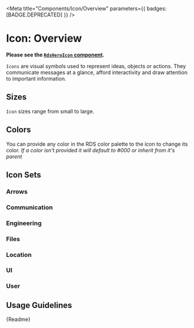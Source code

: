 
<Meta title="Components/Icon/Overview" parameters={{ badges: [BADGE.DEPRECATED] }} />

# Icon: Overview

**Please see the [`RdsHeroIcon` component](?path=/story/components-hero-icon-overview--page).**

`Icons` are visual symbols used to represent ideas, objects or actions. They communicate messages at a glance, afford interactivity and draw attention to important information.

## Sizes

`Icon` sizes range from small to large.

<Canvas withSource="auto">
  <Story id="components-icon-stories--small"></Story>
  <Story id="components-icon-stories--medium"></Story>
  <Story id="components-icon-stories--large"></Story>
</Canvas>

## Colors

You can provide any color in the RDS color palette to the icon to change its color. _If a color isn't provided it will default to #000 or inherit from it's parent_

<Canvas withSource="auto">
  <Story id="components-icon-stories--colors"></Story>
</Canvas>

## Icon Sets

### Arrows

<Canvas withSource="auto">
  <Story id="components-icon-stories--arrows"></Story>
</Canvas>

### Communication

<Canvas withSource="auto">
  <Story id="components-icon-stories--communication"></Story>
</Canvas>

### Engineering

<Canvas withSource="auto">
  <Story id="components-icon-stories--engineering"></Story>
</Canvas>

### Files

<Canvas withSource="auto">
  <Story id="components-icon-stories--files"></Story>
</Canvas>

### Location

<Canvas withSource="auto">
  <Story id="components-icon-stories--location"></Story>
</Canvas>

### UI

<Canvas withSource="auto">
  <Story id="components-icon-stories--ui"></Story>
</Canvas>

### User

<Canvas withSource="auto">
  <Story id="components-icon-stories--user"></Story>
</Canvas>

## Usage Guidelines

<Description>{Readme}</Description>
